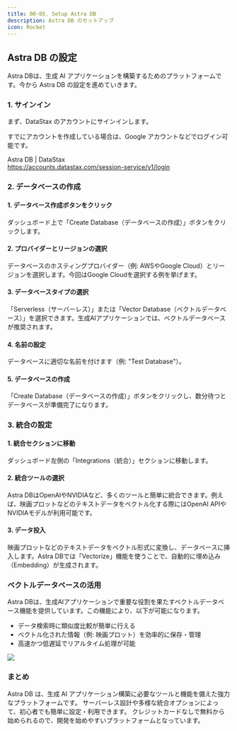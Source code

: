 ```yaml
---
title: 00-05. Setup Astra DB
description: Astra DB のセットアップ
icon: Rocket
---
```


## Astra DB の設定

Astra DBは、生成 AI アプリケーションを構築するためのプラットフォームです。今から Astra DB の設定を進めていきます。

### 1. サインイン

まず、DataStax のアカウントにサインインします。

すでにアカウントを作成している場合は、Google アカウントなどでログイン可能です。

Astra DB | DataStax<br />
https://accounts.datastax.com/session-service/v1/login

### 2. データベースの作成


<Steps>
<Step>

#### 1. データベース作成ボタンをクリック

ダッシュボード上で「Create Database（データベースの作成）」ボタンをクリックします。

</Step>

<Step>

#### 2. プロバイダーとリージョンの選択

データベースのホスティングプロバイダー（例: AWSやGoogle Cloud）とリージョンを選択します。今回はGoogle Cloudを選択する例を挙げます。

</Step>

<Step>

#### 3. データベースタイプの選択

「Serverless（サーバーレス）」または「Vector Database（ベクトルデータベース）」を選択できます。生成AIアプリケーションでは、ベクトルデータベースが推奨されます。

</Step>

<Step>

#### 4. 名前の設定

データベースに適切な名前を付けます（例: "Test Database"）。

</Step>

<Step>

#### 5. データベースの作成

「Create Database（データベースの作成）」ボタンをクリックし、数分待つとデータベースが準備完了になります。

</Step>
</Steps>

### 3. 統合の設定

<Steps>
<Step>

#### 1. 統合セクションに移動

ダッシュボード左側の「Integrations（統合）」セクションに移動します。

</Step>

<Step>

#### 2. 統合ツールの選択

Astra DBはOpenAIやNVIDIAなど、多くのツールと簡単に統合できます。例えば、映画プロットなどのテキストデータをベクトル化する際にはOpenAI APIやNVIDIAモデルが利用可能です。

</Step>

<Step>

#### 3. データ投入

映画プロットなどのテキストデータをベクトル形式に変換し、データベースに挿入します。Astra DBでは「Vectorize」機能を使うことで、自動的に埋め込み（Embedding）が生成されます。

</Step>
</Steps>

### ベクトルデータベースの活用

Astra DBは、生成AIアプリケーションで重要な役割を果たすベクトルデータベース機能を提供しています。この機能により、以下が可能になります。

- データ検索時に類似度比較が簡単に行える
- ベクトル化された情報（例: 映画プロット）を効率的に保存・管理
- 高速かつ低遅延でリアルタイム処理が可能

![](/hands-on/02-movie-recommendations-app/00_05_setup_astra_db_01/vector_database_utilization.svg)

### まとめ

Astra DB は、生成 AI アプリケーション構築に必要なツールと機能を備えた強力なプラットフォームです。
サーバーレス設計や多様な統合オプションによって、初心者でも簡単に設定・利用できます。
クレジットカードなしで無料から始められるので、開発を始めやすいプラットフォームとなっています。
